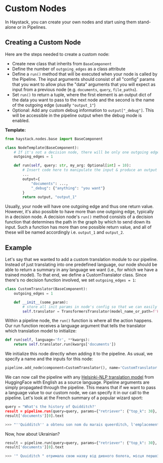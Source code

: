 # Custom Nodes

In Haystack, you can create your own nodes and start using them stand-alone or in Pipelines.

## Creating a Custom Node

Here are the steps needed to create a custom node:

- Create new class that inherits from `BaseComponent`
- Define the number of `outgoing_edges` as a class attribute
- Define a `run()` method that will be executed when your node is called by the Pipeline. The input arguments should consist of all "config" params that you want to allow plus the "data" arguments that you will expect as input from a previous node (e.g. `documents`, `query`, `file_paths`).
- Set `run()` to return a tuple, where the first element is an output dict of the data you want to pass to the next node and the second is the name of the outgoing edge (usually `"output_1"`)
- Optional: Add any custom debug information to `output["_debug"]`. This will be accessible in the pipeline output when the debug mode is enabled.

**Template:**

``` python
from haystack.nodes.base import BaseComponent

class NodeTemplate(BaseComponent):
    # If it's not a decision node, there will be only one outgoing edge
    outgoing_edges = 1

    def run(self, query: str, my_arg: Optional[int] = 10):
        # Insert code here to manipulate the input & produce an output dictionary
        ...
        output={
            "documents": ...,
            "_debug": {"anything": "you want"}
        }
        return output, "output_1"
```

Usually, your node will have one outgoing edge and thus one return value.
However, it's also possible to have more than one outgoing edge, typically in a decision node.
A decision node's `run()` method consists of a decision function that determines the path in the graph by which to send down its input.
Such a function has more than one possible return value, and all of these will be named accordingly i.e. `output_1` and `output_2`.


## Example

Let's say that we wanted to add a custom translation module to our pipeline.
Instead of just translating into one predefined language, our node should be able to return a summary in any language we want (i.e., for which we have a trained model).
To that end, we define a CustomTranslator class. Since there's no decision function involved, we set `outgoing_edges = 1`:

``` python
class CustomTranslator(BaseComponent):
    outgoing_edges = 1

    def __init__(some_param):
        # store all init params in node's config so that we can easily save/load via YAML
        self.translator = TransformersTranslator(model_name_or_path=f'Helsinki-NLP/opus-mt-en-{language}')

```

Within a pipeline node, the `run()` function is where all the action happens. Our run function receives a language argument that tells the translator which translation model to initialize:

``` python
def run(self, language='fr', **kwargs):
    return self.translator.run(kwargs['documents'])
```

We initialize this node directly when adding it to the pipeline. As usual, we specify a name and the inputs for this node:

``` python
pipeline.add_node(component=CustomTranslator(), name='CustomTranslator', inputs=['Summarizer'])
```

We can now call the pipeline with any [Helsinki-NLP translation model](https://huggingface.co/models?search=helsinki-nlp/opus-mt-en-) from HuggingFace with English as a source language.
Pipeline arguments are simply propagated through the pipeline.
This means that if we want to pass a language value to our custom node, we can specify it in our call to the pipeline.
Let's look at the French summary of a popular wizard sport:

``` python
query = "What's the history of Quidditch?'
result = pipeline.run(query=query, params={"retriever": {"top_k": 30}, "ranker": {"top_k": 20}, "language": "fr"})
result['documents'][0].text

>>> "''Quidditch'' a obtenu son nom du marais queerditch, l'emplacement du premier jeu enregistré. le jeu a été basé sur un jeu joué par une sorcière au 11ème siècle. un snitch d'or a été introduit à la suite d'un jeu 1269 joué en kent. on pense qu'une version balai du jeu peut avoir inspiré le mouvement du jeu moderne 'harlem shuffle'"
```

Now, how about Ukrainian?

``` python
result = pipeline.run(query=query, params={"retriever": {"top_k": 30}, "ranker": {"top_k": 30}, "language": "uk"})
result['documents'][0].text

>>> '" Quuiditch " отримала свою назву від дивного болота, місця першої в історії записаної гри. Гру було засновано на грі, яку грала відьма у XI столітті. Золотий стукач було введено у гру 1269 гри в кенті. Вважається, що версія мітла у грі, можливо, надихнула сучасну гру на " заплутування " move " гри'
```

